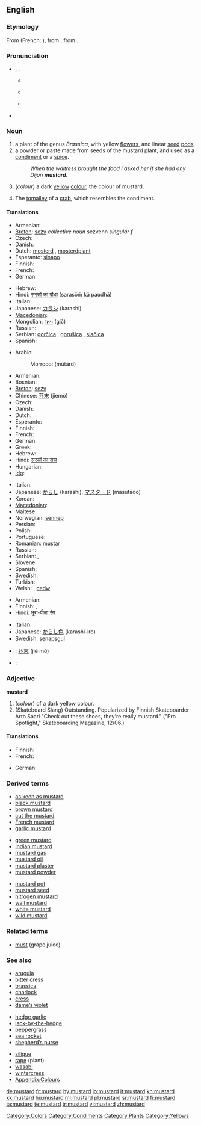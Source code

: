 {{wikipedia|dab=mustard}}
==English==

===Etymology===
From {{etyl|fro}} {{term|moustarde|lang=fro}} (French: {{term|moutarde|lang=fr}}), from {{term|moust||must|lang=fro}}, from {{etyl|la}} {{term|mustum|lang=la}}.

===Pronunciation===
* {{enPR|mŭsʹ-tərd}}, {{IPA|/ˈmʌstərd/}}, {{SAMPA|/"mVst@rd/}}
** {{a|AU}} {{IPA|[ˈmas.təd]}}
** {{a|UK}} {{IPA|[ˈmʌs.təd]}}
**: {{audio|En-uk-mustard.ogg|Audio (UK)}}
** {{a|US}} {{IPA|[ˈmʌs.tɚd]}}
**: {{audio|en-us-mustard.ogg|Audio (US)}}
* {{hyphenation|mus|tard}}

===Noun===
{{en-noun}}

# <!--NPlant-->a plant of the genus ''Brassica'', with yellow [[flower]]s, and linear [[seed]] [[pod]]s.
# <!--NCondiment-->a powder or paste made from seeds of the mustard plant, and used as a [[condiment]] or a [[spice]].
#: ''When the waitress brought the food I asked her if she had any Dijon '''mustard'''.''
# <!--NColour-->(''colour'') a dark [[yellow]] [[color|colour]], the colour of mustard.
#: {{color panel|F2B73F}}
# The [[tomalley]] of a [[crab]], which resembles the condiment.

====Translations====
{{trans-top|plant}}
* Armenian: {{t-|hy|մանանեխ|tr=mananex|sc=Armn|xs=Armenian}}
* [[Breton]]: [[sezv]] ''collective noun'' sezvenn ''singular f''
* Czech: {{t-|cs|hořčice|f}}
* Danish: {{t+|da|sennep}}
* Dutch: [[mosterd]] {{m}}, [[mosterdplant]] {{m}}
* Esperanto: [[sinapo]]
* Finnish: {{t-|fi|sinappi}}
* French: {{t+|fr|moutarde|f}}
* German: {{t+|de|Senf|m}}
{{trans-mid}}
* Hebrew: {{t+|he|חרדל|m|tr=khardal|sc=Hebr}}
* Hindi: [[सरसों का पौधा]] (sarasōṁ kā paudhā) {{f}}
* Italian: {{t+|it|senape|f}}
* Japanese: [[カラシ]] (karashi)
* [[Macedonian]]: {{t|mk|синап|m|tr=sínap|sc=Cyrl|xs=Macedonian}}
* Mongolian: [[гич]] (gič)
* Russian: {{t+|ru|горчица|f|tr=gorčíca|sc=Cyrl}}
* Serbian: [[gorčica]] {{f}}, [[gorušica]] {{f}}, [[slačica]] {{f}}
* Spanish: {{t-|es|mostaza|f}}
{{trans-bottom}}

{{trans-top|condiment}}
* Arabic: {{t-|ar|خردل|m|tr=khardal|sc=Arab}}
*: Morroco: {{Arab|[[موتارد]]}} (mūtārd)
* Armenian: {{t-|hy|մանանեխ|tr=mananex|sc=Armn|xs=Armenian}}
* Bosnian: {{t-|bs|senf|m}}
* [[Breton]]: [[sezv]] {{m}}
* Chinese: [[芥末]] (jiemò)
* Czech: {{t-|cs|hořčice|f}}
* Danish: {{t+|da|sennep|c}}
* Dutch: {{t+|nl|mosterd|m}}
* Esperanto: {{t-|eo|mustardo|xs=Esperanto}}
* Finnish: {{t-|fi|sinappi}}
* French: {{t+|fr|moutarde|f}}
* German: {{t+|de|Senf|m}}
* Greek: {{t+|el|μουστάρδα|tr=moustárda|sc=Grek}}
* Hebrew: {{t+|he|חרדל|m|tr=khardal|sc=Hebr}}
* Hindi: [[सरसों का सस]] {{m}}
* Hungarian: {{t+|hu|mustár}}
* [[Ido]]: {{t+|io|mustardo|xs=Ido}}
{{trans-mid}}
* Italian: {{t+|it|senape|f}}
* Japanese: [[からし]] (karashi), [[マスタード]] (masutādo)
* Korean: {{t|ko|겨자|tr=gyeoja|sc=Kore}}
* [[Macedonian]]: {{t-|mk|сенф|m|tr=sénf|sc=Cyrl|xs=Macedonian}}
* Maltese: {{t|mt|mustarda|f|xs=Maltese}}
* Norwegian: [[sennep]] {{italbrac|Bokmål}}
* Persian: {{t-|fa|خردل|tr=khardal|sc=fa-Arab|xs=Persian}}
* Polish: {{t+|pl|musztarda|f}}
* Portuguese: {{t+|pt|mostarda|f}}
* Romanian: [[muştar]] {{n}}
* Russian: {{t+|ru|горчица|f|tr=gorčíca|sc=Cyrl}}
* Serbian: {{t-|sr|gorčica|f}}, {{t-|sr|gorušica|f}}
* Slovene: {{t+|sl|gorčica|f}}
* Spanish: {{t-|es|mostaza|f}}
* Swedish: {{t+|sv|senap|n}}
* Turkish: {{t+|tr|hardal}}
* Welsh: {{t-|cy|mwstard|m|xs=Welsh}}, [[cedw]]
{{trans-bottom}}

{{trans-top|colour}}
* Armenian: {{t|hy|մանանեխագույն|tr=mananexaguyn|sc=Armn|xs=Armenian}}
* Finnish: {{t-|fi|sinapinkeltainen}}, {{t-|fi|sinapinvärinen}}
* Hindi: [[भूरा-पीला रंग]] {{m}}
{{trans-mid}}
* Italian: {{t+|it|senape|m}}
* Japanese: [[からし色]] (karashi-iro)
* Swedish: [[senapsgul]]
{{trans-bottom}}

{{checktrans-top}}
* {{ttbc|Chinese}}: [[芥末]] (jiè mò)
{{checktrans-mid}}
* {{ttbc|Kannada}}: {{t|kn|ಸಾಸಿವೆ|tr=sāsive|sc=Knda}}
{{checktrans-bottom}}

===Adjective===
'''mustard'''

# <!--AdjColour-->(''colour'') of a dark yellow colour.
# (Skateboard Slang)  Outstanding.  Popularized by Finnish Skateboarder Arto Saari "Check out these shoes, they're really mustard." ("Pro Spotlight,"  Skateboarding Magazine, 12/06.)

====Translations====
{{trans-top|of the colour of mustard}}
* Finnish: {{t-|fi|sinapinkeltainen}}
* French: {{t+|fr|moutarde}}
{{trans-mid}}
* German: {{t-|de|senffarben}}
{{trans-bottom}}

===Derived terms===
{{top3}}
* [[as keen as mustard]]
* [[black mustard]]
* [[brown mustard]]
* [[cut the mustard]]
* [[French mustard]]
* [[garlic mustard]]
{{mid3}}
* [[green mustard]]
* [[Indian mustard]]
* [[mustard gas]]
* [[mustard oil]]
* [[mustard plaster]]
* [[mustard powder]]
{{mid3}}
* [[mustard pot]]
* [[mustard seed]]
* [[nitrogen mustard]]
* [[wall mustard]]
* [[white mustard]]
* [[wild mustard]]
{{bottom}}

===Related terms===
* [[must]] (grape juice)

===See also===
{{top3}}
* [[arugula]]
* [[bitter cress]]
* [[brassica]]
* [[charlock]]
* [[cress]]
* [[dame’s violet]]
{{mid3}}
* [[hedge garlic]]
* [[jack-by-the-hedge]]
* [[peppergrass]]
* [[sea rocket]]
* [[shepherd’s purse]]
{{mid3}}
* [[silique]]
* [[rape]] (plant)
* [[wasabi]]
* [[wintercress]]
* [[Appendix:Colours]]
{{bottom}}

[[Category:Colors]]
[[Category:Condiments]]
[[Category:Plants]]
[[Category:Yellows]]

[[de:mustard]]
[[fr:mustard]]
[[hy:mustard]]
[[io:mustard]]
[[it:mustard]]
[[kn:mustard]]
[[kk:mustard]]
[[hu:mustard]]
[[ml:mustard]]
[[pl:mustard]]
[[sr:mustard]]
[[fi:mustard]]
[[ta:mustard]]
[[te:mustard]]
[[tr:mustard]]
[[vi:mustard]]
[[zh:mustard]]